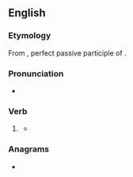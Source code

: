 ==English==

===Etymology===
From {{etyl|la|en}} {{m|la|absorptus}}, perfect passive participle of {{m|la|absorbeō||absorb}}.

===Pronunciation===
* {{a|US}} {{IPA|/æbˈsɔɹpt/|/æbˈzɔɹpt/|/əbˈsɔɹpt/|/əbˈzɔɹpt/|lang=en}}

===Verb===
{{head|en|past participle}}

# {{lb|en|archaic}} {{inflection of|absorb||past|part|lang=en}}
#* {{quote-book|passage='''Absorpt''' in care.|author=[[w:Alexander Pope|Alexander Pope]]}}

===Anagrams===
* {{l|en|bartops}}